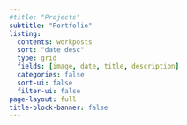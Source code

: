 ```yaml
---
#title: "Projects"
subtitle: "Portfolio"
listing:
  contents: workposts
  sort: "date desc"
  type: grid
  fields: [image, date, title, description]
  categories: false
  sort-ui: false
  filter-ui: false
page-layout: full 
title-block-banner: false
---
```

